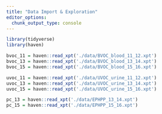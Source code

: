 ```yaml
---
title: "Data Import & Exploration"
editor_options: 
  chunk_output_type: console
---
```


```r
library(tidyverse)
library(haven)
```

```r
bvoc_11 = haven::read_xpt('./data/BVOC_blood_11_12.xpt')
bvoc_13 = haven::read_xpt('./data/BVOC_blood_13_14.xpt')
bvoc_15 = haven::read_xpt('./data/BVOC_blood_15_16.xpt')

uvoc_11 = haven::read_xpt('./data/UVOC_urine_11_12.xpt') 
uvoc_13 = haven::read_xpt('./data/UVOC_urine_13_14.xpt')
uvoc_15 = haven::read_xpt('./data/UVOC_urine_15_16.xpt')

pc_13 = haven::read_xpt('./data/EPHPP_13_14.xpt')
pc_15 = haven::read_xpt('./data/EPHPP_15_16.xpt')

```

